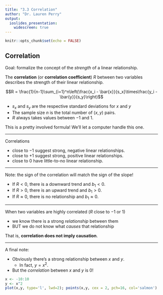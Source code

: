 ---
title: "3.3 Correlation"
author: "Dr. Lauren Perry"
output:
  ioslides_presentation: 
    widescreen: true
---

```{r setup, include=FALSE}
knitr::opts_chunk$set(echo = FALSE)
```

## Correlation

Goal: formalize the concept of the *strength* of a linear relationship.

The **correlation** (or **correlation coefficient**) $R$ between two variables describes the strength of their linear relationship.

$$R = \frac{1}{n-1}\sum_{i=1}^n\left(\frac{x_i - \bar{x}}{s_x}\times\frac{y_i - \bar{y}}{s_y}\right)$$

- $s_x$ and $s_y$ are the respective standard deviations for $x$ and
$y$
- The sample size $n$ is the total number of $(x,y)$ pairs.
- $R$ always takes values between $-1$ and $1$. 

This is a pretty involved formula! We'll let a computer handle this one.

***

Correlations

-   close to $-1$ suggest strong, negative linear relationships.
-   close to $+1$ suggest strong, positive linear relationships.
-   close to $0$ have little-to-no linear relationship.

*** 

Note: the sign of the correlation will match the sign of the slope!

-   If $R < 0$, there is a downward trend and $b_1 < 0$.
-   If $R > 0$, there is an upward trend and $b_1 > 0$.
-   If $R \approx 0$, there is no relationship and $b_1 \approx 0$.

***

When two variables are highly correlated ($R$ close to $-1$ or $1$)

- we know there is a strong *relationship* between them
- BUT we do not know what *causes* that relationship

That is, **correlation does not imply causation**.

***
A final note:

- Obviously there's a strong relationship between $x$ and $y$. 
  - In fact, $y = x^2$. 
- But the *correlation* between $x$ and $y$ is 0!

```{r}
x <- -10:10
y <- x^2
plot(x,y, type='l', lwd=2); points(x,y, cex = 2, pch=16, col='salmon')
```